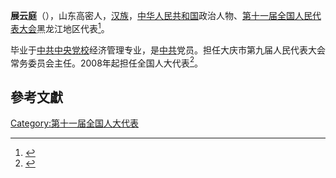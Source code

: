 '''展云庭'''（{{bd|1954年||}}），山东高密人，[[汉族|汉族]]，[[中华人民共和国|中华人民共和国]]政治人物、[[第十一届全国人民代表大会|第十一届全国人民代表大会]]黑龙江地区代表<ref>{{cite web|author=新华网|title=第十一届全国人大代表|url=http://news.xinhuanet.com/ziliao/2008-03/03/content_7708230.htm?node=36628|publisher=新华网|accessdate=2014-01-07|archive-date=2014-01-10|archive-url=https://web.archive.org/web/20140110211415/http://news.xinhuanet.com/ziliao/2008-03/03/content_7708230.htm?node=36628|dead-url=no}}</ref>。

毕业于[[中共中央党校|中共中央党校]]经济管理专业，是[[中共|中共]]党员。担任大庆市第九届人民代表大会常务委员会主任。2008年起担任全国人大代表<ref>{{cite news|title=全国人大代表信息-展云庭|url= http://210.82.31.1:8084/delegate/viewDelegate.action?dbid=110624|accessdate=2013-04-05|newspaper=全国人大网|archive-url=https://web.archive.org/web/20140313001345/http://www.npc.gov.cn/delegate/viewDelegate.action?dbid=110624|archive-date=2014-03-13|dead-url=yes}}</ref>。

==參考文獻==
{{reflist}}
[[Category:第十一届全国人大代表|Category:第十一届全国人大代表]]